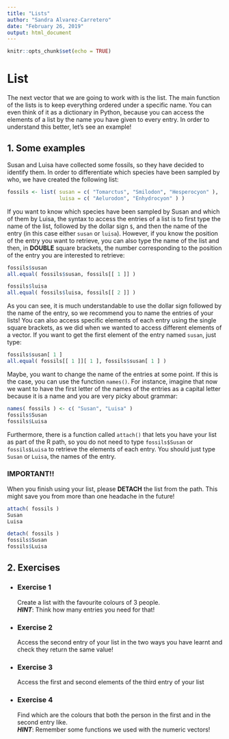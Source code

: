 ```yaml
---
title: "Lists"
author: "Sandra Alvarez-Carretero"
date: "February 26, 2019"
output: html_document
---
```


```r
knitr::opts_chunk$set(echo = TRUE)
```

# List

The next vector that we are going to work with is the list. The main function of the lists is to keep everything ordered under a specific name. You can even think of it as a dictionary in Python, because you can access the elements of a list by the name you have given to every entry. In order to understand this better, let's see an example!

## 1. Some examples
Susan and Luisa have collected some fossils, so they have decided to identify them. In order to differentiate which species have been sampled by who, we have created the following list:

```r
fossils <- list( susan = c( "Tomarctus", "Smilodon", "Hesperocyon" ),
                 luisa = c( "Aelurodon", "Enhydrocyon" ) )
```

If you want to know which species have been sampled by Susan and which of them by Luisa, the syntax to access the entries of a list is to first type the name of the list, followed by the dollar sign `$`, and then the name of the entry (in this case either `susan` or `luisa`). However, if you know the position of the entry you want to retrieve, you can also type the name of the list and then, in **DOUBLE** square brackets, the number corresponding to the position of the entry you are interested to retrieve:

```r
fossils$susan
all.equal( fossils$susan, fossils[[ 1 ]] )

fossils$luisa
all.equal( fossils$luisa, fossils[[ 2 ]] )

```

As you can see, it is much understandable to use the dollar sign followed by the name of the entry, so we recommend you to name the entries of your lists!
You can also access specific elements of each entry using the single square brackets, as we did when we wanted to access different elements of a vector. If you want to get the first element of the entry named `susan`, just type:

```r
fossils$susan[ 1 ]
all.equal( fossils[[ 1 ]][ 1 ], fossils$susan[ 1 ] )
```

Maybe, you want to change the name of the entries at some point. If this is the case, you can use the function `names()`. For instance, imagine that now we want to have the first letter of the names of the entries as a capital letter because it is a name and you are very picky about grammar:

```r
names( fossils ) <- c( "Susan", "Luisa" )
fossils$Susan
fossils$Luisa 
```

Furthermore, there is a function called `attach()` that lets you have your list as part of the R path, so you do not need to type `fossils$Susan` or `fossils$Luisa` to retrieve the elements of each entry. You should just type `Susan` or `Luisa`, the names of the entry.

### **IMPORTANT!!**
When you finish using your list, please **DETACH** the list from the path. This might save you from more than one headache in the future!

```r
attach( fossils )
Susan
Luisa 

detach( fossils )
fossils$Susan
fossils$Luisa
```

## 2. Exercises

* ### Exercise 1  
  Create a list with the favourite colours of 3 people.  
  ***HINT***: Think how many entries you need for that!
* ### Exercise 2  
  Access the second entry of your list in the two ways you have learnt and check they return the same value!
* ### Exercise 3  
   Access the first and second elements of the third entry of your list
* ### Exercise 4  
  Find which are the colours that both the person in the first and in the second entry like.  
  ***HINT***: Remember some functions we used with the numeric vectors!


